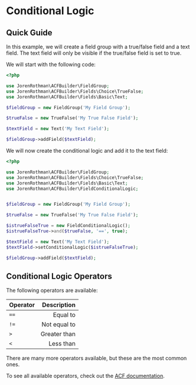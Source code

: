 # Conditional Logic

## Quick Guide

In this example, we will create a field group with a true/false field and a text field. The text field will only be visible if the true/false field is set to true.

We will start with the following code:
```php showLineNumbers
<?php

use JorenRothman\ACFBuilder\FieldGroup;
use JorenRothman\ACFBuilder\Fields\Choice\TrueFalse;
use JorenRothman\ACFBuilder\Fields\Basic\Text;

$fieldGroup = new FieldGroup('My Field Group');

$trueFalse = new TrueFalse('My True False Field');

$textField = new Text('My Text Field');

$fieldGroup->addField($textField);
```

We will now create the conditional logic and add it to the text field:
```php {13,14, 17} showLineNumbers
<?php

use JorenRothman\ACFBuilder\FieldGroup;
use JorenRothman\ACFBuilder\Fields\Choice\TrueFalse;
use JorenRothman\ACFBuilder\Fields\Basic\Text;
use JorenRothman\ACFBuilder\FieldConditionalLogic;


$fieldGroup = new FieldGroup('My Field Group');

$trueFalse = new TrueFalse('My True False Field');

$istrueFalseTrue = new FieldConditionalLogic();
$istrueFalseTrue->and($trueFalse, '==', true);

$textField = new Text('My Text Field');
$textField->setConditionalLogic($istrueFalseTrue);

$fieldGroup->addField($textField);
```

## Conditional Logic Operators

The following operators are available:

| Operator | Description |
| :--- | ---: |
| `==` | Equal to |
| `!=` | Not equal to |
| `>`| Greater than |
| `<` | Less than |

There are many more operators available, but these are the most common ones.

To see all available operators, check out the [ACF documentation](https://www.advancedcustomfields.com/resources/conditional-logic/#operators).
